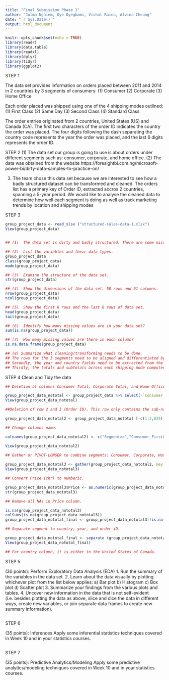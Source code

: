 ```yaml
---
title: "Final Submission Phase 1"
author: "Julma Nghiem, Oye Oyegbami, Vishal Raina, Alvina Cheung"
date: "`r Sys.Date()`"
output: html_document
---
```


```r
knitr::opts_chunk$set(echo = TRUE)
library(readr)
library(data.table)
library(readxl)
library(dplyr)
library(tidyr)
library(ggplot2)
```

STEP 1 
   
The data set provides information on orders placed between 2011 and 2014 in 2 countries by 3 segments of consumers:
  (1) Consumer
  (2) Corporate
  (3) Home Office

Each order placed was shipped using one of the 4 shipping modes outlined:
  (1) First Class 
  (2) Same Day
  (3) Second Class
  (4) Standard Class

The order entries originated from 2 countries, United States (US) and Canada (CA). The first two characters of the order ID indicates the country the order was placed. The four digits following the dash separating the country code represents the year the order was placed, and the last 6 digits represents the order ID.  

  STEP 2
  (1)  The data set our group is going to use is about orders under different segments such as: consumer, corporate, and home office.
  (2)  The data was obtained from the website https://foresightbi.com.ng/microsoft-power-bi/dirty-data-samples-to-practice-on/

  (3)  The team chose this data set because we are interested to see how a badly structured dataset can be transformed and cleaned. 
       The orders list has a primary key of Order ID, extracted accros 2 countries, spanning a 5-year period. We would like to analyse the            cleaned data to determine how well each segment is doing as well as track marketing trends by location and shipping modes 

  STEP 3

```r

group_project_data <- read_xlsx ("structured-sales-data-1.xlsx") 
View(group_project_data)


## (1)  The data set is dirty and badly structured. There are some missing value in some column and the Order ID field includes country and            year. 

## (2)  List the variables and their data types.
group_project_data
class(group_project_data)
mode(group_project_data)

## (3)  Examine the structure of the data set.
str(group_project_data)

## (4)  Show the dimensions of the data set. 50 rows and 61 columns. 
nrow(group_project_data)
ncol(group_project_data)

## (5)  Show the first 6 rows and the last 6 rows of data set. 
head(group_project_data)
tail(group_project_data)

## (6)  Identify how many missing values are in your data set?
sum(is.na(group_project_data)) 

## (7)  How many missing values are there in each column?
is.na.data.frame(group_project_data)

## (8) Summarize what cleaning/transforming needs to be done. 
## The rows for the 3 segments need to be aligned and differentiated by their segment names  
## Secondly, the year and country fields need to be extracted from the Order ID.
## Thirdly, the totals and subtotals across each shipping mode computed

```

  STEP 4 Clean and Tidy the data 

```r

## Deletion of columns Consumer Total, Corporate Total, and Home Office Total. 

group_project_data_nototal <- group_project_data %>% select(-`Consumer Total`, -`Corporate Total`, - `Home Office Total`) 
View(group_project_data_nototal)

##Deletion of row 2 and 3 (Order ID). This row only contains the sub-name or column title for 1st column aka Segment. 

group_project_data_nototal2 <- group_project_data_nototal [-c(1:2,825),]

## Change columns name.  

colnames(group_project_data_nototal2) <- c("Segment>>","Consumer_FirstClass", "Consumer_SameDayClass", "Consumer_SecondClass", "Consumer_StandardClass", "Corporate_FirstClass", "Corporate_SameDayClass", "Corporate_SecondClass", "Corporate_StandardClass", "HomeOffice_FirstClass", "HomeOffice_SameDayClass", "HomeOffice_SecondClass","HomeOffice_StandardClass")

View(group_project_data_nototal2)
  
## Gather or PIVOT-LONGER to combine segments: Consumer, Corporate, Home Office. 

group_project_data_nototal3 <- gather(group_project_data_nototal2, key = "Segment", value = "Price", "Consumer_FirstClass":"HomeOffice_StandardClass")
View(group_project_data_nototal3)

## Convert Price (chr) to numberic. 

group_project_data_nototal3$Price <- as.numeric(group_project_data_nototal3$Price)
str(group_project_data_nototal3)

## Remove all NAs in Price column.  

is.na(group_project_data_nototal3)
colSums(is.na(group_project_data_nototal3))
group_project_data_nototal_final <- group_project_data_nototal3[!is.na(group_project_data_nototal3$Price),]

## Separate segment to country, year, and order iD. 

group_project_data_nototal_final <- separate (group_project_data_nototal_final, "Segment>>", into = c("Country", "Year", "Order ID"), sep = "-")
View(group_project_data_nototal_final)

## For country column, it is either in the United States of Canada.  

```

  STEP 5 
  
  (30 points): Perform Exploratory Data Analysis (EDA)
1. Run the summary of the variables in the data set.
2. Learn about the data visually by plotting whichever plot from the list below
applies:
a) Bar plot
b) Histogram
c) Box plot
d) Scatter plot
3. Summarize your findings from the various plots and tables.
4. Uncover new information in the data that is not self-evident (i.e. besides
plotting the data as above, slice and dice the data in different ways, create
new variables, or join separate data frames to create new summary information).


```r


```

  STEP 6

  (35 points): Inferences Apply some inferential statistics techniques
covered in Week 10 and in your statistics courses.


```r


```
  
  STEP 7

  (35 points):  Predictive Analytics/Modeling Apply some predictive
analytics/modeling techniques covered in Week 10 and in your statistics courses.


```r


```
  